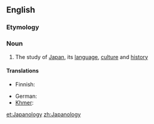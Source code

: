 ==English==

===Etymology===
{{suffix|Japan|ology}}

===Noun===
{{wikipedia}}
{{en-noun|-}}

# The study of [[Japan]], its [[language]], [[culture]] and [[history]]

====Translations====
{{trans-top|the study of Japan}}
* Finnish: {{t|fi|japanologia}}
{{trans-mid}}
* German: {{t|de|Japanologie|f}}
* [[Khmer]]: {{t|km|ជប៉ុនវិទ្យា|sc=Khmr}}
{{trans-bottom}}

[[et:Japanology]]
[[zh:Japanology]]